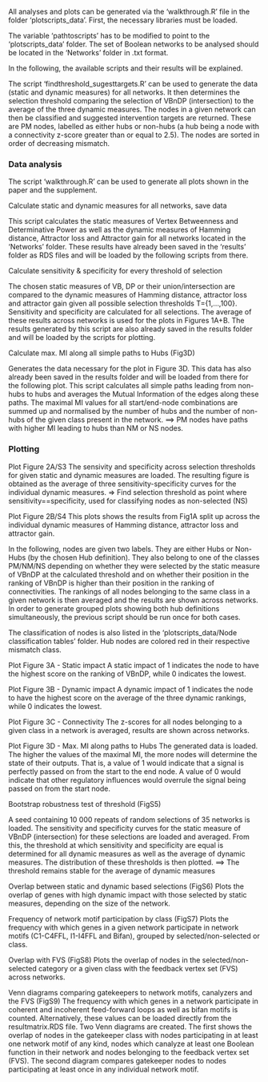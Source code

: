 All analyses and plots can be generated via the 'walkthrough.R' file in the folder 'plotscripts_data'.
First, the necessary libraries must be loaded. 

The variable 'pathtoscripts' has to be modified to point to the 'plotscripts_data' folder.
The set of Boolean networks to be analysed should be located in the 'Networks' folder in .txt format.

In the following, the available scripts and their results will be explained.

The script 'findthreshold_sugesttargets.R' can be used to generate the data (static and dynamic measures) for all networks.
It then determines the selection threshold comparing the selection of VBnDP (intersection) to the average of the three dynamic measures.
The nodes in a given network can then be classified and suggested intervention targets are returned. These are PM nodes, labelled as either hubs or non-hubs (a hub being a node with a connectivity z-score greater than or equal to 2.5). The nodes are sorted in order of decreasing mismatch.

### Data analysis

The script 'walkthrough.R' can be used to generate all plots shown in the paper and the supplement.


Calculate static and dynamic measures for all networks, save data

  This script calculates the static measures of Vertex Betweenness and Determinative Power as well as the 
  dynamic measures of Hamming distance, Attractor loss and Attractor gain for all networks located in the 'Networks' folder.
  These results have already been saved in the 'results' folder as RDS files and will be loaded 
  by the following scripts from there.
  
  
Calculate sensitivity & specificity for every threshold of selection

  The chosen static measures of VB, DP or their union/intersection are compared to the dynamic measures of Hamming distance,
  attractor loss and attractor gain given all possible selection thresholds T={1,...,100}.
  Sensitivity and specificity are calculated for all selections. 
  The average of these results across networks is used for the plots in Figures 1A+B.
  The results generated by this script are also already saved in the results folder 
  and will be loaded by the scripts for plotting.
  
  
Calculate max. MI along all simple paths to Hubs (Fig3D)

  Generates the data necessary for the plot in Figure 3D. 
  This data has also already been saved in the results folder and will
  be loaded from there for the following plot.
  This script calculates all simple paths leading from non-hubs to hubs and averages 
  the Mutual Information of the edges along these paths. 
  The maximal MI values for all start/end-node combinations are summed up and normalised by the number of hubs
  and the number of non-hubs of the given class present in the network.
  ==> PM nodes have paths with higher MI leading to hubs than NM or NS nodes.
  
  
### Plotting
  
Plot Figure 2A/S3
  The sensivity and specificity across selection thresholds for given static and dynamic measures are loaded.
  The resulting figure is obtained as the average of three sensitivity-specificity curves for the individual dynamic measures.
  => Find selection threshold as point where sensitivity==specificity, used for classifying nodes as non-selected (NS)
  

Plot Figure 2B/S4
  This plots shows the results from Fig1A split up across the individual dynamic measures of Hamming distance, 
  attractor loss and attractor gain.
  
  
  In the following, nodes are given two labels. They are either Hubs or Non-Hubs (by the chosen Hub definition).
  They also belong to one of the classes PM/NM/NS depending on whether they were selected by the static measure
  of VBnDP at the calculated threshold and on whether their position in the ranking of VBnDP is higher than their
  position in the ranking of connectivities.
  The rankings of all nodes belonging to the same class in a given network is then averaged and the results are shown
  across networks.
  In order to generate grouped plots showing both hub definitions simultaneously, 
  the previous script should be run once for both cases.
  
  The classification of nodes is also listed in the 'plotscripts_data/Node classification tables' folder.
  Hub nodes are colored red in their respective mismatch class.
  
  
Plot Figure 3A - Static impact
  A static impact of 1 indicates the node to have the highest score on the ranking of VBnDP, while 0 indicates the lowest.
  

Plot Figure 3B - Dynamic impact
  A dynamic impact of 1 indicates the node to have the highest score on the average of the three dynamic rankings, 
  while 0 indicates the lowest.
  
  
Plot Figure 3C - Connectivity
  The z-scores for all nodes belonging to a given class in a network is averaged, results are shown across networks.
  
  
Plot Figure 3D - Max. MI along paths to Hubs
  The generated data is loaded.
  The higher the values of the maximal MI, the more nodes will determine the state of their outputs.
  That is, a value of 1 would indicate that a signal is perfectly passed on from the start to the end node.
  A value of 0 would indicate that other regulatory influences would overrule the signal being passed on from the start node.
  

Bootstrap robustness test of threshold (FigS5)

  A seed containing 10 000 repeats of random selections of 35 networks is loaded.
  The sensitivity and specificity curves for the static measure of VBnDP (intersection) for these selections are 
  loaded and averaged.
  From this, the threshold at which sensitivity and specificity are equal is determined for all dynamic measures
  as well as the average of dynamic measures. The distribution of these thresholds is then plotted.
  ==> The threshold remains stable for the average of dynamic measures


Overlap between static and dynamic based selections (FigS6)
  Plots the overlap of genes with high dynamic impact with those selected by static measures, depending on the size of the network.

Frequency of network motif participation by class (FigS7)
  Plots the frequency with which genes in a given network participate in network motifs (C1-C4FFL, I1-I4FFL and Bifan), grouped by selected/non-selected or class.

Overlap with FVS (FigS8)
  Plots the overlap of nodes in the selected/non-selected category or a given class with the feedback vertex set (FVS) across networks.

Venn diagrams comparing gatekeepers to network motifs, canalyzers and the FVS (FigS9)
  The frequency with which genes in a network participate in coherent and incoherent feed-forward loops as well as bifan motifs is counted. Alternatively, these values can be loaded directly from the resultmatrix.RDS file.
  Two Venn diagrams are created. The first shows the overlap of nodes in the gatekeeper class with nodes participating in at least one network motif of any kind, nodes which canalyze at least one Boolean function in their network and nodes belonging to the feedback vertex set (FVS).
  The second diagram compares gatekeeper nodes to nodes participating at least once in any individual network motif.
  
  
  
  